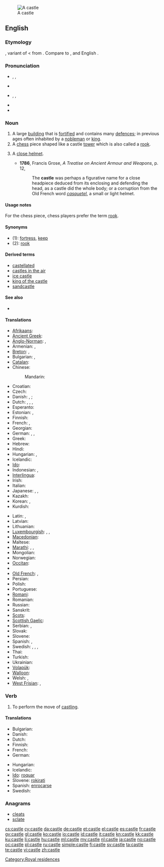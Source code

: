 [[Image:Burg Hohenzollern ak.jpg|thumb|A castle]]
==English==
{{wikipedia}}

===Etymology===
{{etyl|ONF.}} {{term|castel|lang=fro}}, variant of {{term|chastel|lang=fro}} < {{etyl|la}} {{term|castellum||small camp|lang=la}} from {{term|castrum||camp|lang=la}}. Compare to {{etyl|la}} {{term|casa||hut, cottage|lang=la}}, and English {{term|casino|lang=en}}.

===Pronunciation===
* {{enPR|käs'(ə)l}}, {{IPA|/ˈkɑː.səl/}}, {{SAMPA|/"kA:s@l/}}
* {{rhymes|ɑːsəl}}
* {{enPR|kăs'(ə)l}}, {{IPA|/ˈkæ.səl/}}, {{SAMPA|/"k{s@l/}}
* {{audio|En-us-castle.ogg|Audio (US)}}
* {{rhymes|æsəl}}

===Noun===
{{en-noun}}

# A large [[building]] that is [[fortified]] and contains many [[defence]]s; in previous ages often inhabited by a [[nobleman]] or [[king]].
# A [[chess]] piece shaped like a castle [[tower]] which is also called a [[rook]].
# {{obsolete}} A [[close helmet]].
#* '''1786''', Francis Grose, ''A Treatise on Ancient Armour and Weapons'', p. 12,
#*: The '''castle''' was perhaps a figurative name for a close headpiece deduced from its enclosing and defending the head, as a castle did the whole body; or a corruption from the Old French word ''[[casquetel]]'', a small or light helmet.

====Usage notes====
For the chess piece, chess players prefer the term [[rook]].

====Synonyms====
* (1): [[fortress]], [[keep]]
* (2): [[rook]]

====Derived terms====
* [[castellated]]
* [[castles in the air]]
* [[ice castle]]
* [[king of the castle]]
* [[sandcastle]]

====See also====
* {{list|en|chess pieces}}

====Translations====
{{trans-top|fortified building}}
* [[Afrikaans]]: {{t-|af|kasteel|xs=Afrikaans}}
* [[Ancient Greek]]: {{tø|grc|ακρόπολις|tr=akrópolis|sc=polytonic}}
* [[Anglo-Norman]]: {{tø|xno|chastel|m}}, {{tø|xno|castel|m}}
* Armenian: {{t-|hy|ամրոց|tr=amroc'}}, {{t-|hy|դղյակ|tr=dġyak}}
* [[Breton]]: {{t+|br|kastell|m|xs=Breton}}, {{t|br|kestell|m|xs=Breton}}
* Bulgarian: {{t+|bg|замък|m}},  {{t|bg|крепост|f}}
* [[Catalan]]: {{t+|ca|castell|m}}
* Chinese:
*: Mandarin: {{t|zh|城堡|tr=chéngbǎo|sc=Hani}}
* Croatian: {{t-|hr|dvorac|m}}
* Czech: {{t+|cs|hrad|m}}
* Danish: {{t+|da|slot|n}}, {{t-|da|borg|c}}; {{t|da|herregård|c}}
* Dutch: {{t+|nl|kasteel|n}}, {{t+|nl|fort|n}}, {{t-|nl|burcht|f}}, {{t+|nl|slot|n}}
* Esperanto: {{t-|eo|kastelo|xs=Esperanto}}
* Estonian: {{t-|et|linnus}}, {{t|et|kindlus}}
* Finnish: {{t+|fi|linna}}
* French: {{t+|fr|château|m}}, {{t+|fr|château-fort|m}}
* Georgian: {{t-|ka|ციხე-დარბაზი|tr=tsixe-darbazi|sc=Geor|xs=Georgian}}
* German: {{t+|de|Burg|f}}, {{t+|de|Festung|f}}, {{t|de|Schloss|n}}
* Greek: {{t+|el|κάστρο|n|tr=kástro}}
* Hebrew: {{t-|he|טירה|f|tr=t'ira}}
* Hindi: {{t-|hi|क़िला|tr=qila|xs=Hindi}}
* Hungarian: {{t+|hu|vár}}, {{t+|hu|kastély}}
* Icelandic: {{t+|is|kastali|m}}
* [[Ido]]: {{t+|io|kastelo|xs=Ido}}
* Indonesian: {{t+|id|puri|xs=Indonesian}}, {{t+|id|kastil|xs=Indonesian}}
* [[Interlingua]]: {{t-|ia|castello|xs=Interlingua}}
* Irish: {{t|ga|caisleán|m|xs=Irish}}
* Italian: {{t+|it|castello|m}}
* Japanese: {{t+|ja|城}}, {{t+|ja|しろ}}, {{t-|ja|shiro|sc=Latn}}
* Kazakh: {{t|kk|қамал|tr=qamal|sc=Cyrl|xs=Kazakh}}
* Korean: {{t+|ko|성|tr=seong|sc=Hang}}, {{t|ko|성곽|tr=seonggwak|sc=Hang}}
* Kurdish: {{t|ku|قه‌ڵا|sc=ku-Arab}}
{{trans-mid}}
* Latin: {{t+|la|castellum|n}}, {{t+|la|castrum|n}}
* Latvian: {{t-|lv|pils|f|xs=Latvian}}
* Lithuanian: {{t-|lt|pilis|xs=Lithuanian}}
* [[Luxembourgish]]: {{t|lb|Schlass|n}}, {{t|lb|Buerg|f}}, {{t|lb|Festung|f}}
* [[Macedonian]]: {{t-|mk|замок|m|tr=zámok}}
* Maltese: {{t-|mt|kastell|m|xs=Maltese}}
* [[Marathi]]: {{t+|mr|किल्ला|tr=killā|sc=Deva|xs=Marathi}}, {{t|mr|दुर्ग|tr=durg|sc=Deva|xs=Marathi}}, {{t|mr|गड|tr=gad|sc=Deva|xs=Marathi}}
* Mongolian: {{t-|mn|цайз|n|tr=cayz|sc=Cyrl|xs=Mongolian}}
* Norwegian: {{t+|no|borg}}
* [[Occitan]]: {{t+|oc|castèl|m|xs=Occitan}}
* {{trreq|ang}}
* [[Old French]]: {{tø|fro|chastel|m}},  {{tø|fro|castel|m}}
* Persian: {{t+|fa|دژ|tr=dezh}}
* Polish: {{t+|pl|zamek|m}}
* Portuguese: {{t+|pt|castelo|m}}
* [[Romani]]: {{tø|rom|dyiz|f|xs=Romani}}
* Romanian: {{t+|ro|castel|n}}
* Russian: {{t+|ru|замок|m|alt=за́мок|tr=zámok}}
* Sanskrit: {{t|sa|दुर्ग|tr=durg|xs=Sanskrit}}
* [[Scots]]: {{tø|sco|castle|xs=Scots}}
* [[Scottish Gaelic]]: {{t-|gd|caisteal|m|xs=Scottish Gaelic}}
* Serbian: {{t|sr|замaк|m|sc=Cyrl}}, {{t|sr|zamak|m|sc=Latn}}
* Slovak: {{t-|sk|hrad|m}}
* Slovene: {{t+|sl|grad|m}}
* Spanish: {{t+|es|castillo|m}}, {{t-|es|castro|m}}
* Swedish: {{t+|sv|slott|n}}, {{t+|sv|borg|c}}, {{t|sv|befästning|c}}, {{t|sv|fästning|c}}
* Thai: {{t-|th|ปราสาท|tr=bpraa-sàat}}
* Turkish: {{t+|tr|kale}}
* Ukrainian: {{t|uk|замок|m|tr=zámok|alt=за́мок|sc=Cyrl}}
* [[Volapük]]: {{t+|vo|kased|xs=Volapük}}
* [[Walloon]]: {{t+|wa|tchestea|xs=Walloon}}
* Welsh: {{t-|cy|caer|f|xs=Welsh}}, {{t+|cy|castell|m|xs=Welsh}}
* [[West Frisian]]: {{t|fy|kastiel|xs=West Frisian}},  {{t-|fy|slot|xs=West Frisian}}
{{trans-bottom}}

{{trans-see|chess piece|rook}}

===Verb===
{{en-verb|castl|ing}}

# {{chess}} To perform the move of [[castling]].

====Translations====
{{trans-top|to perform the move of castling}}
* Bulgarian: {{t|bg|правя рокада}}
* Danish: {{t-|da|rokere}}
* Dutch: {{t+|nl|rokeren}}
* Finnish: {{t-|fi|tornittaa}}
* French: {{t+|fr|roquer}}
* German: {{t+|de|rochieren}}
{{trans-mid}}
* Hungarian: {{t|hu|sáncol}}
* Icelandic: {{t-|is|hrókera}}
* [[Ido]]: [[roquar]]
* Slovene: [[rokirati]]
* Spanish: [[enrocarse]]
* Swedish: {{t+|sv|rockera}}
{{trans-bottom}}

===Anagrams===
* [[cleats#English|cleats]]
* [[sclate#English|sclate]]

[[Category:Royal residences]]

[[cs:castle]]
[[cy:castle]]
[[da:castle]]
[[de:castle]]
[[et:castle]]
[[el:castle]]
[[es:castle]]
[[fr:castle]]
[[gv:castle]]
[[gl:castle]]
[[ko:castle]]
[[io:castle]]
[[id:castle]]
[[it:castle]]
[[kn:castle]]
[[kk:castle]]
[[ku:castle]]
[[li:castle]]
[[hu:castle]]
[[ml:castle]]
[[my:castle]]
[[nl:castle]]
[[ja:castle]]
[[no:castle]]
[[oc:castle]]
[[pl:castle]]
[[ru:castle]]
[[simple:castle]]
[[fi:castle]]
[[sv:castle]]
[[ta:castle]]
[[te:castle]]
[[vi:castle]]
[[zh:castle]]